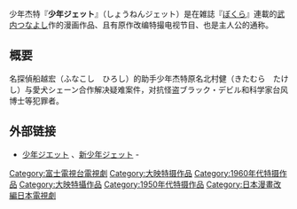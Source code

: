 {{Unreferenced|time=2022-02-01T12:20:18+00:00}}
{{Rough translation|time=2022-02-01T12:20:18+00:00}}
{{漫画}}
少年杰特『'''少年ジェット'''』（しょうねんジェット）是在雑誌『[[ぼくら|ぼくら]]』連載的[[武内つなよし|武内つなよし]]作的漫画作品、且有原作改编特撮电视节目、也是主人公的通称。
== 概要 ==
名探偵船越宏（ふなこし　ひろし）的助手少年杰特原名北村健（きたむら　たけし）与愛犬シェーン合作解决疑难案件，对抗怪盗ブラック・デビル和科学家台风博士等犯罪者。
== 外部链接==
* [http://www.tvdrama-db.com/drama_info/p/id-2033 少年ジエット] {{Wayback|url=http://www.tvdrama-db.com/drama_info/p/id-2033 |date=20150608170508 }}、[http://www.tvdrama-db.com/drama_info/p/id-6582 新少年ジェット] {{Wayback|url=http://www.tvdrama-db.com/drama_info/p/id-6582 |date=20150402105625 }} - {{link-ja|电视剧数据库|テレビドラマデータベース}}{{Manga-stub}}
{{Tv-stub}}

{{DEFAULTSORT:しようねんしえつと}}
[[Category:富士電視台電視劇|Category:富士電視台電視劇]]
[[Category:大映特摄作品|Category:大映特摄作品]]
[[Category:1960年代特摄作品|Category:1960年代特摄作品]]
[[Category:大映特攝作品|Category:大映特攝作品]]
[[Category:1950年代特摄作品|Category:1950年代特摄作品]]
[[Category:日本漫畫改編日本電視劇|Category:日本漫畫改編日本電視劇]]